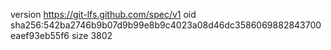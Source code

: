 version https://git-lfs.github.com/spec/v1
oid sha256:542ba2746b9b07d9b99e8b9c4023a08d46dc3586069882843700eaef93eb55f6
size 3802
